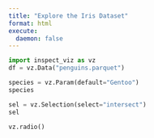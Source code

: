 ```yaml
---
title: "Explore the Iris Dataset"
format: html
execute:
  daemon: false
---
```


```python
import inspect_viz as vz
df = vz.Data("penguins.parquet")
```

```python
species = vz.Param(default="Gentoo")
species
```

```python
sel = vz.Selection(select="intersect")
sel
```


```python
vz.radio()
```



